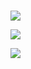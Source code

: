 

<br />

<Row>


<Column colLg={4} colMd={4} noGutterMdLeft>
<ArticleCard
    color="dark"
    title="Getting Started"
    subTitle="Read the Getting Started guide to provision an environment and/or get your first app running"
    href="/getting-started"
    >

![](resources/images/hacktoberfest.png)

</ArticleCard>

</Column>

<Column colLg={4} colMd={4} noGutterMdLeft>
<ArticleCard
    color="dark"
    title="Tool Guides"
    subTitle="Read through the guides to understand the components of the SDLC"
    href="/admin/overview"
    >

![](resources/images/v10.7-release.png)

</ArticleCard>
</Column>
<Column colLg={4} colMd={4} noGutterMdLeft>
<ArticleCard
    color="dark"
    title="Code Patterns"
    subTitle="Get some code to get you started"
    href="/codepatterns/overview"
    >

![](/resources/images/because-colors.png)

</ArticleCard>
</Column>
</Row>
